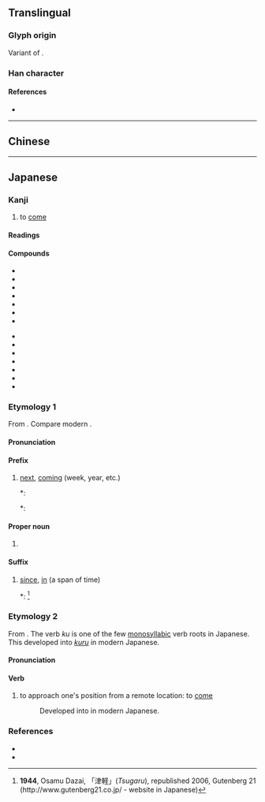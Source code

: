 {{also|來|夹}}
{{character info}}

==Translingual==
{{CJKV-forms|來|来|来|來}}
{{stroke order|strokes=7}}
{{stroke order|type=animate}}

===Glyph origin===
Variant of {{l|mul|來}}.

===Han character===
{{Han char|rn=75|rad=木|as=03|sn=7|four=|canj=DT|ids=⿻未丷,⿻木䒑,⿻一米}}

====References====
* {{Han ref|kx=0513.011|dkj=14489|hdz=10021.090|uh=6765|ud=26469}}

----

==Chinese==
{{zh-see|來|sv}}

----

==Japanese==
{{ja-kanji forms|来|來}}

===Kanji===
{{ja-kanji|grade=2|rs=木03|kyu=來}}

# to [[come]]

====Readings====
{{ja-readings
|goon=らい
|kanon=らい
|kun=く-る, きた-る, きた-す, き-たる, き-たす
|nanori=き
}}

====Compounds====
{{attention|ja|Compounds need substantial expansion.}}
{{der-top|Compounds}}
* {{ja-r|外来%語|がいらい%ご}}
* {{ja-r|招%来|しょう%らい}}
* {{ja-r|当来|とうらい|[[afterlife]]}}
* {{ja-r|到来|とうらい|[[arrival]]; [[beginning]], [[start]]}}
* {{ja-r|淘来|とうらい|[[washing]] [[near]]}}
* {{ja-r|未%来|み%らい|[[future]]}}
* {{ja-r|来月|らいげつ}}
{{der-mid}}
* {{ja-r|来迎|らいごう}}
* {{ja-r|来日|らいじつ}}
* {{ja-r|来週|らいしゅう}}
* {{ja-r|来%世|らい%せ}}
* {{ja-r|来年|らいねん}}
* {{ja-r|来賓|らいひん}}
* {{ja-r|来歴|らいれき}}
{{der-bottom}}

===Etymology 1===
{{ja-kanjitab|らい|yomi=on}}
From {{bor|ja|ltc|來|tr=*ləi|sort=らい}}. Compare modern {{cog|cmn|-}} {{zh-m|來}}.

====Pronunciation====
{{ja-pron|らい|y=on}}

====Prefix====
{{ja-pos|prefix|らい|kyu=來}}

# [[next]], [[coming]] (week, year, etc.)
#*: {{ja-usex|'''来'''年、 '''来'''週|'''らい'''ねん、 '''らい'''しゅう|'''next''' year, '''next''' week}}
#*: {{ja-usex|'''来'''週 月%曜%日 に 会いましょう。|'''らい'''しゅう げつ%よう%び に あいましょう。|Let's meet Monday '''next'''. / Let's meet this '''coming''' Monday.}}

====Proper noun====
{{ja-pos|proper|らい|kyu=來}}

# {{surname|ja|sort=らい}}

====Suffix====
{{ja-pos|suffix|らい|kyu=來}}

# [[since]], [[in]] (a span of time)
#*: {{ja-usex|この 二、 三年'''来'''、 私 は 青森%市 へ 二、 三度 行った が、...|^この に、 さんねん-'''らい'''、 わたし は ^あおもり-%し へ に、 さんど いった が、...|I went to Aomori two or three times '''in''' the past two or three years, ...}}<ref>'''1944''', Osamu Dazai, 「津軽」(''Tsugaru''), republished 2006, Gutenberg 21 (http://www.gutenberg21.co.jp/ - website in Japanese)</ref>

===Etymology 2===
{{ja-kanjitab|く|yomi=kun}}
From {{inh|ja|ojp|-|sort=く}}. The verb ''ku'' is one of the few [[monosyllabic]] verb roots in Japanese. This developed into [[来る|''kuru'']] in modern Japanese.

====Pronunciation====
{{ja-pron|く|y=kun}}

====Verb====
{{ja-verb|く|kyu=來}}

# {{lb|ja|sort=く|obsolete}} to approach one's position from a remote location: to [[come]]
#: Developed into {{ja-l|来る|くる|kuru}} in modern Japanese.

===References===
* {{R:Kokugo Dai Jiten}}
* {{R:Daijirin}}